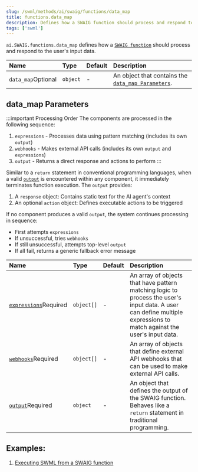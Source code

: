```yaml
---
slug: /swml/methods/ai/swaig/functions/data_map
title: functions.data_map
description: Defines how a SWAIG function should process and respond to the user's input data.
tags: ['swml']
---
```



`ai.SWAIG.functions.data_map` defines how a [`SWAIG function`](/swml/methods/ai/swaig/functions) should process and respond to the user's input data.



| Name                                                     | Type     | Default | Description                                                                |
|:---------------------------------------------------------|:---------|:--------|:---------------------------------------------------------------------------|
| `data_map`<span className="optional-arg">Optional</span> | `object` | -       | An object that contains the [`data_map Parameters`](#data_map-parameters). |

## **data_map Parameters**

:::important Processing Order
The components are processed in the following sequence:

1. `expressions` - Processes data using pattern matching (includes its own `output`)
2. `webhooks` - Makes external API calls (includes its own `output` and `expressions`) 
3. `output` - Returns a direct response and actions to perform
:::

Similar to a `return` statement in conventional programming languages, 
when a valid [`output`][output] is encountered within any component, 
it immediately terminates function execution. 
The `output` provides:
1. A `response` object: Contains static text for the AI agent's context
2. An optional `action` object: Defines executable actions to be triggered

If no component produces a valid `output`, the system continues processing in sequence:
- First attempts `expressions`
- If unsuccessful, tries `webhooks`
- If still unsuccessful, attempts top-level `output`
- If all fail, returns a generic fallback error message

| Name                                                                                      | Type       | Default | Description                                                                                                                                                           |
| :---------------------------------------------------------------------------------------- | :--------- | :------ | :-------------------------------------------------------------------------------------------------------------------------------------------------------------------- |
| [`expressions`](./data_map.expressions.mdx)<span className="required-arg">Required</span> | `object[]` | -       | An array of objects that have pattern matching logic to process the user's input data. A user can define multiple expressions to match against the user's input data. |
| [`webhooks`](./data_map.webhooks/index.mdx)<span className="required-arg">Required</span> | `object[]` | -       | An array of objects that define external API webhooks that can be used to make external API calls.                                                                    |
| [`output`][output]<span className="required-arg">Required</span>                          | `object`   | -       | An object that defines the output of the SWAIG function. Behaves like a `return` statement in traditional programming.                                                |

## **Examples:**

1. [Executing SWML from a SWAIG function](../../../../../guides/AI/executing_swml.mdx)


[output]: /swml/methods/ai/swaig/functions/data_map/output
